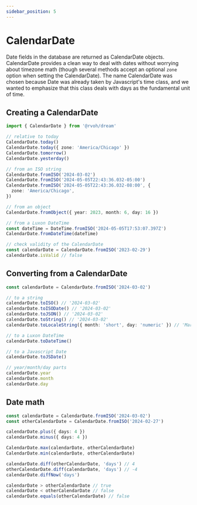 ```yaml
---
sidebar_position: 5
---
```



# CalendarDate

Date fields in the database are returned as CalendarDate objects. CalendarDate provides a clean way to deal with dates without worrying about timezone math (though several methods accept an optional `zone` option when setting the CalendarDate). The name CalendarDate was chosen because Date was already taken by Javascript's time class, and we wanted to emphasize that this class deals with days as the fundamental unit of time.

## Creating a CalendarDate

```ts
import { CalendarDate } from '@rvoh/dream'

// relative to today
CalendarDate.today()
CalendarDate.today({ zone: 'America/Chicago' })
CalendarDate.tomorrow()
CalendarDate.yesterday()

// from an ISO string
CalendarDate.fromISO('2024-03-02')
CalendarDate.fromISO('2024-05-05T22:43:36.032-05:00')
CalendarDate.fromISO('2024-05-05T22:43:36.032-08:00', {
  zone: 'America/Chicago',
})

// from an object
CalendarDate.fromObject({ year: 2023, month: 6, day: 16 })

// from a Luxon DateTime
const dateTime = DateTime.fromISO('2024-05-05T17:53:07.397Z')
CalendarDate.fromDateTime(dateTime)

// check validity of the CalendarDate
const calendarDate = CalendarDate.fromISO('2023-02-29')
calendarDate.isValid // false
```

## Converting from a CalendarDate

```ts
const calendarDate = CalendarDate.fromISO('2024-03-02')

// to a string
calendarDate.toISO() // '2024-03-02'
calendarDate.toISODate() // '2024-03-02'
calendarDate.toJSON() // '2024-03-02'
calendarDate.toString() // '2024-03-02'
calendarDate.toLocaleString({ month: 'short', day: 'numeric' }) // 'Mar 2'

// to a Luxon DateTime
calendarDate.toDateTime()

// to a Javascript Date
calendarDate.toJSDate()

// year/month/day parts
calendarDate.year
calendarDate.month
calendarDate.day
```

## Date math

```ts
const calendarDate = CalendarDate.fromISO('2024-03-02')
const otherCalendarDate = CalendarDate.fromISO('2024-02-27')

calendarDate.plus({ days: 4 })
calendarDate.minus({ days: 4 })

CalendarDate.max(calendarDate, otherCalendarDate)
CalendarDate.min(calendarDate, otherCalendarDate)

calendarDate.diff(otherCalendarDate, 'days') // 4
otherCalendarDate.diff(calendarDate, 'days') // -4
calendarDate.diffNow('days')

calendarDate > otherCalendarDate // true
calendarDate < otherCalendarDate // false
calendarDate.equals(otherCalendarDate) // false
```
